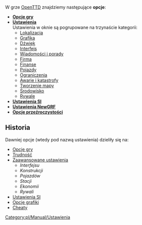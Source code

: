 W grze [[pl/Manual/Main Page|OpenTTD]] znajdziemy następujące '''opcje''':
*'''[[pl/Manual/Opcje gry|Opcje gry]]'''
*'''[[pl/Archive/Manual/Settings/Ustawienia|Ustawienia]]'''<br>Ustawienia w oknie są pogrupowane na trzynaście kategorii:
** [[pl/Archive/Unmapped/Ustawienia/Lokalizacja|Lokalizacja]]
** [[pl/Archive/Unmapped/Ustawienia/Grafika|Grafika]]
** [[pl/Archive/Unmapped/Ustawienia/Dźwięk|Dźwięk]]
** [[pl/Archive/Unmapped/Ustawienia/Interfejs|Interfejs]]
** [[pl/Archive/Unmapped/Ustawienia/Wiadomości i porady|Wiadomości i porady]]
** [[pl/Archive/Unmapped/Ustawienia/Firma|Firma]]
** [[pl/Archive/Unmapped/Ustawienia/Finanse|Finanse]]
** [[pl/Archive/Unmapped/Ustawienia/Pojazdy|Pojazdy]]
** [[pl/Archive/Unmapped/Ustawienia/Ograniczenia|Ograniczenia]]
** [[pl/Archive/Unmapped/Ustawienia/Awarie i katastrofy|Awarie i katastrofy]]
** [[pl/Archive/Unmapped/Ustawienia/Tworzenie mapy|Tworzenie mapy]]
** [[pl/Archive/Unmapped/Ustawienia/Środowisko|Środowisko]]
** [[pl/Archive/Unmapped/Ustawienia/Rywale|Rywale]]
*'''[[pl/Ustawienia SI/Game Script|Ustawienia SI]]'''
*'''[[pl/Manual/NewGRF#aktywowanie-newgrfow|Ustawienia NewGRF]]'''
*'''[[pl/Opcje przeźroczystości|Opcje przeźroczystości]]'''

==Historia==
Dawniej opcje (wtedy pod nazwą ustawienia) dzieliły się na:
*[[pl/Manual/Opcje gry|Opcje gry]] 
*[[pl/Archive/Manual/Settings/Trudność|Trudność]]
*[[pl/Archive/Manual/Settings/Zaawansowane ustawienia|Zaawansowane ustawienia]]
**''Interfejsu''
**''Konstrukcji''
**''Pojazdów''
**''Stacji''
**''Ekonomii''
**''Rywali''
*[[pl/Manual/Ustawienia SI/GameScript|Ustawienia SI]]
*[[pl/Manual/NewGRF|Opcje grafiki]]
*[[pl/Manual/Cheaty|Cheaty]]

[[Category:pl/Manual/Ustawienia]]